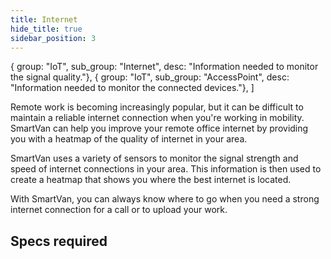 ```yaml
---
title: Internet
hide_title: true
sidebar_position: 3
---
```


<!--
 FROM   @site/src/components/templates/PageFeature
 VER    1.0.3
-->


  { group: "IoT", sub_group: "Internet", desc: "Information needed to monitor the signal quality."},
  { group: "IoT", sub_group: "AccessPoint", desc: "Information needed to monitor the connected devices."},
]



<FeatureTitle
  name={feature_name}
  status={feature_status} />

Remote work is becoming increasingly popular, but it can be difficult to maintain
a reliable internet connection when you're working in mobility. SmartVan can help
you improve your remote office internet by providing you with a heatmap of the
quality of internet in your area.

SmartVan uses a variety of sensors to monitor the signal strength and speed of
internet connections in your area. This information is then used to create a
heatmap that shows you where the best internet is located.

With SmartVan, you can always know where to go when you need a strong internet
connection for a call or to upload your work.


## Specs required

<FeatureSpecsRequiredText />

<FeatureSpecsRequiredTable
  specs_required={specs_required} />

